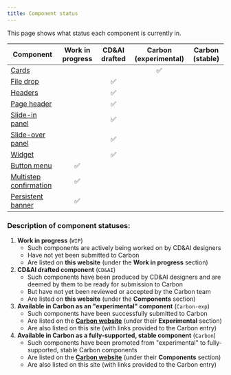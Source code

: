 ```yaml
---
title: Component status
---
```


<PageDescription>

This page shows what status each component is currently in.

</PageDescription>

| Component                                                    | Work in progress | CD&AI drafted | Carbon (experimental) | Carbon (stable) |
| ------------------------------------------------------------ | :---: | :---: | :---: | :---: |
| [Cards](/components/card/usage)                              | | | ✅ | |
| [File drop](/components/file-drop)                           | | ✅ | | |
| [Headers](/components/headers)                               | | ✅ | | |
| [Page header](/components/page-header)                       | | ✅ | | |
| [Slide-in panel](/components/slide-in-panel)                 | | ✅ | | |
| [Slide-over panel](/components/slide-over-panel/usage)       | | ✅ | | |
| [Widget](/components/widget/usage)                           | | ✅ | | |
| [Button menu](/components/button-menu)                       | ✅ | | | |
| [Multistep confirmation](/components/multistep-confirmation) | ✅ | | | |
| [Persistent banner](/components/persistent-banner)           | ✅ | | | |


### Description of component statuses:

1. **Work in progress** (`WIP`)
	- Such components are actively being worked on by CD&AI designers
	- Have not yet been submitted to Carbon
	- Are listed on **this website** (under the **Work in progress** section)
2. **CD&AI drafted component** (`CD&AI`)
    - Such components have been produced by CD&AI designers and are deemed by them to be ready for submission to Carbon
    - But have not yet been reviewed or accepted by the Carbon team
    - Are listed on **this website** (under the **Components** section)
3. **Available in Carbon as an "experimental" component** (`Carbon-exp`)
    - Such components have been successfully submitted to Carbon
    - Are listed on the **[Carbon website](https://www.carbondesignsystem.com/)** (under their **Experimental** section)
    - Are also listed on this site (with links provided to the Carbon entry)
4. **Available in Carbon as a fully-supported, stable component** (`Carbon`)
    - Such components have been promoted from "experimental" to fully-supported, stable Carbon components
    - Are listed on the **[Carbon website](https://www.carbondesignsystem.com/)** (under their **Components** section)
    - Are also listed on this site (with links provided to the Carbon entry)

